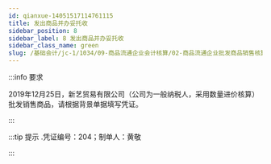 ---
id: qianxue-14051517114761115
title: 发出商品并办妥托收
sidebar_position: 8
sidebar_label: 8 发出商品并办妥托收
sidebar_class_name: green
slug: /基础会计/jc-1/1034/09-商品流通企业会计核算/02-商品流通企业批发商品销售核算/qianxue-1405151458116810900/qianxue-14051517114761115/发出商品并办妥托收
---

:::info 要求

2019年12月25日，新艺贸易有限公司（公司为一般纳税人，采用数量进价核算）批发销售商品，请根据背景单据填写凭证。

:::

:::tip 提示
  .凭证编号：204；制单人：黄敬
:::
